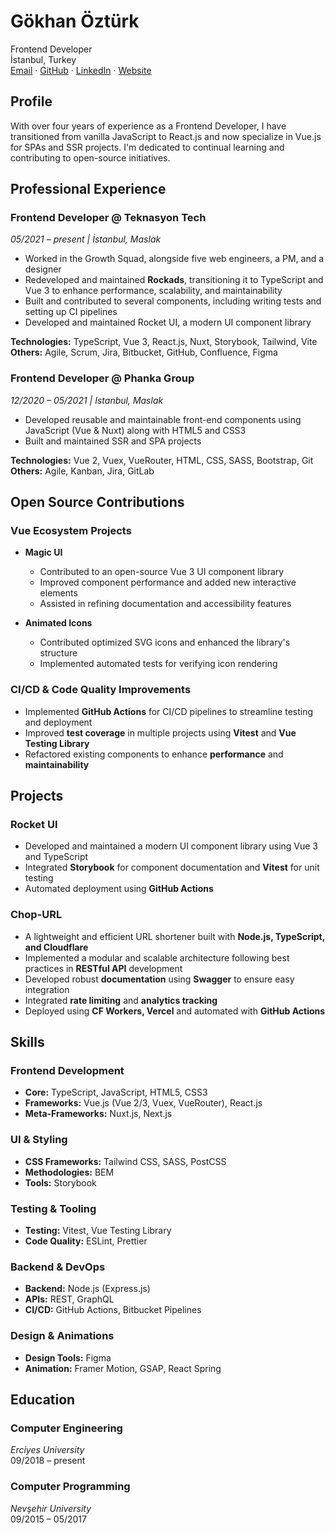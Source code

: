 # Gökhan Öztürk
Frontend Developer  
İstanbul, Turkey  
[Email](mailto:ozturk.gokhan.d@gmail.com) · [GitHub](https://github.com/gokhanozturk) · [LinkedIn](https://linkedin.com/in/gokhanozturk) · [Website](https://gokhanozturk.io)

## Profile
With over four years of experience as a Frontend Developer, I have transitioned from vanilla JavaScript to React.js and now specialize in Vue.js for SPAs and SSR projects. I'm dedicated to continual learning and contributing to open-source initiatives.

## Professional Experience

### Frontend Developer @ Teknasyon Tech
*05/2021 – present | İstanbul, Maslak*

- Worked in the Growth Squad, alongside five web engineers, a PM, and a designer
- Redeveloped and maintained **Rockads**, transitioning it to TypeScript and Vue 3 to enhance performance, scalability, and maintainability
- Built and contributed to several components, including writing tests and setting up CI pipelines
- Developed and maintained Rocket UI, a modern UI component library

**Technologies:** TypeScript, Vue 3, React.js, Nuxt, Storybook, Tailwind, Vite  
**Others:** Agile, Scrum, Jira, Bitbucket, GitHub, Confluence, Figma

### Frontend Developer @ Phanka Group
*12/2020 – 05/2021 | Istanbul, Maslak*

- Developed reusable and maintainable front-end components using JavaScript (Vue & Nuxt) along with HTML5 and CSS3
- Built and maintained SSR and SPA projects

**Technologies:** Vue 2, Vuex, VueRouter, HTML, CSS, SASS, Bootstrap, Git  
**Others:** Agile, Kanban, Jira, GitLab

## Open Source Contributions

### Vue Ecosystem Projects
- **Magic UI**
  - Contributed to an open-source Vue 3 UI component library
  - Improved component performance and added new interactive elements
  - Assisted in refining documentation and accessibility features

- **Animated Icons**
  - Contributed optimized SVG icons and enhanced the library's structure
  - Implemented automated tests for verifying icon rendering

### CI/CD & Code Quality Improvements
- Implemented **GitHub Actions** for CI/CD pipelines to streamline testing and deployment
- Improved **test coverage** in multiple projects using **Vitest** and **Vue Testing Library**
- Refactored existing components to enhance **performance** and **maintainability**

## Projects

### Rocket UI
- Developed and maintained a modern UI component library using Vue 3 and TypeScript
- Integrated **Storybook** for component documentation and **Vitest** for unit testing
- Automated deployment using **GitHub Actions**

### Chop-URL
- A lightweight and efficient URL shortener built with **Node.js, TypeScript, and Cloudflare**
- Implemented a modular and scalable architecture following best practices in **RESTful API** development
- Developed robust **documentation** using **Swagger** to ensure easy integration
- Integrated **rate limiting** and **analytics tracking**
- Deployed using **CF Workers, Vercel** and automated with **GitHub Actions**

## Skills

### Frontend Development
- **Core:** TypeScript, JavaScript, HTML5, CSS3
- **Frameworks:** Vue.js (Vue 2/3, Vuex, VueRouter), React.js
- **Meta-Frameworks:** Nuxt.js, Next.js

### UI & Styling
- **CSS Frameworks:** Tailwind CSS, SASS, PostCSS
- **Methodologies:** BEM
- **Tools:** Storybook

### Testing & Tooling
- **Testing:** Vitest, Vue Testing Library
- **Code Quality:** ESLint, Prettier

### Backend & DevOps
- **Backend:** Node.js (Express.js)
- **APIs:** REST, GraphQL
- **CI/CD:** GitHub Actions, Bitbucket Pipelines

### Design & Animations
- **Design Tools:** Figma
- **Animation:** Framer Motion, GSAP, React Spring

## Education

### Computer Engineering
*Erciyes University*  
09/2018 – present

### Computer Programming
*Nevşehir University*  
09/2015 – 05/2017
